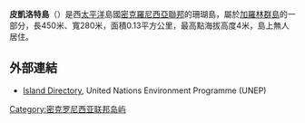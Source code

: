{{Expand|time=2016-04-18T10:56:49+00:00}}
'''皮凱洛特島'''（{{lang-en|Pikelot Island}}）是西[[太平洋|太平洋]]島國[[密克羅尼西亞聯邦|密克羅尼西亞聯邦]]的珊瑚島，屬於[[加羅林群島|加羅林群島]]的一部分，長450米、寬280米，面積0.13平方公里，最高點海拔高度4米，島上無人居住。

==外部連結==
*[https://web.archive.org/web/20110609045610/http://islands.unep.ch/ILV.htm Island Directory], United Nations Environment Programme (UNEP)

{{coord|8|05|N|147|38|E|display=title|region:FM_type:isle_source:GNS-enwiki}}

{{Micronesia-stub}}
[[Category:密克罗尼西亚联邦岛屿|Category:密克罗尼西亚联邦岛屿]]
